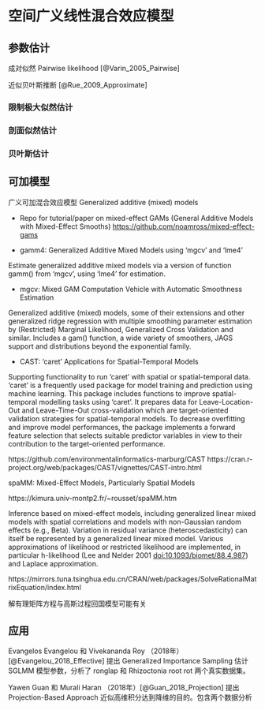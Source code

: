 # 空间广义线性混合效应模型 {#Spatial-Generalized-Linear-Mixed-Models}

## 参数估计 {#Parameter-Estimation}

成对似然 Pairwise likelihood [@Varin_2005_Pairwise]

近似贝叶斯推断 [@Rue_2009_Approximate]

### 限制极大似然估计{#Restricted-Maximum-Likelihood-Estimation}


### 剖面似然估计 {#Profile-Likelihood-Estimation}

### 贝叶斯估计 {#Bayesian-Estimation}


## 可加模型 {#Additive-Models}

广义可加混合效应模型 Generalized additive (mixed) models

- Repo for tutorial/paper on mixed-effect GAMs (General Additive Models with Mixed-Effect Smooths) <https://github.com/noamross/mixed-effect-gams>

- gamm4: Generalized Additive Mixed Models using 'mgcv' and 'lme4'

Estimate generalized additive mixed models via a version of function gamm() from 'mgcv', using 'lme4' for estimation.

- mgcv: Mixed GAM Computation Vehicle with Automatic Smoothness Estimation

Generalized additive (mixed) models, some of their extensions and other generalized ridge regression with multiple smoothing parameter estimation by (Restricted) Marginal Likelihood, Generalized Cross Validation and similar. Includes a gam() function, a wide variety of smoothers, JAGS support and distributions beyond the exponential family.

- CAST: 'caret' Applications for Spatial-Temporal Models

Supporting functionality to run 'caret' with spatial or spatial-temporal data. 'caret' is a frequently used package for model training and prediction using machine learning. This package includes functions to improve spatial-temporal modelling tasks using 'caret'. It prepares data for Leave-Location-Out and Leave-Time-Out cross-validation which are target-oriented validation strategies for spatial-temporal models. To decrease overfitting and improve model performances, the package implements a forward feature selection that selects suitable predictor variables in view to their contribution to the target-oriented performance.

https://github.com/environmentalinformatics-marburg/CAST
https://cran.r-project.org/web/packages/CAST/vignettes/CAST-intro.html

spaMM: Mixed-Effect Models, Particularly Spatial Models

https://kimura.univ-montp2.fr/~rousset/spaMM.htm

Inference based on mixed-effect models, including generalized linear mixed models with spatial correlations and models with non-Gaussian random effects (e.g., Beta). Variation in residual variance (heteroscedasticity) can itself be represented by a generalized linear mixed model. Various approximations of likelihood or restricted likelihood are implemented, in particular h-likelihood (Lee and Nelder 2001 <doi:10.1093/biomet/88.4.987>) and Laplace approximation.

https://mirrors.tuna.tsinghua.edu.cn/CRAN/web/packages/SolveRationalMatrixEquation/index.html

解有理矩阵方程与高斯过程回国模型可能有关

## 应用 {#Real-Data-Analysis}

Evangelos Evangelou 和 Vivekananda Roy （2018年）[@Evangelou_2018_Effective] 提出 Generalized Importance Sampling 估计 SGLMM 模型参数，分析了 ronglap 和 Rhizoctonia root rot 两个真实数据集。

Yawen Guan 和 Murali Haran （2018年）[@Guan_2018_Projection] 提出 Projection-Based Approach 近似高维积分达到降维的目的。包含两个数据分析
